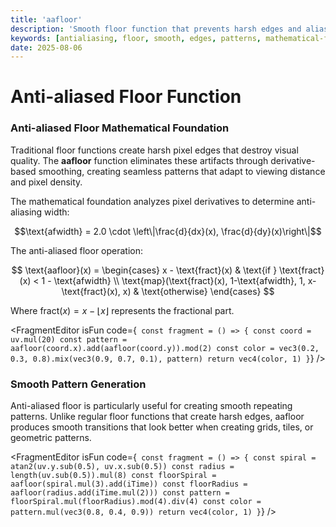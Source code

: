 ```yaml
---
title: 'aafloor'
description: 'Smooth floor function that prevents harsh edges and aliasing artifacts in visual patterns'
keywords: [antialiasing, floor, smooth, edges, patterns, mathematical-functions]
date: 2025-08-06
---
```



# Anti-aliased Floor Function

### Anti-aliased Floor Mathematical Foundation

Traditional floor functions create harsh pixel edges that destroy visual quality. The **aafloor** function eliminates these artifacts through derivative-based smoothing, creating seamless patterns that adapt to viewing distance and pixel density.

The mathematical foundation analyzes pixel derivatives to determine anti-aliasing width:

$$\text{afwidth} = 2.0 \cdot \left\|\frac{d}{dx}(x), \frac{d}{dy}(x)\right\|$$

The anti-aliased floor operation:

$$
\text{aafloor}(x) = \begin{cases}
x - \text{fract}(x) & \text{if } \text{fract}(x) < 1 - \text{afwidth} \\
\text{map}(\text{fract}(x), 1-\text{afwidth}, 1, x-\text{fract}(x), x) & \text{otherwise}
\end{cases}
$$

Where $\text{fract}(x) = x - \lfloor x \rfloor$ represents the fractional part.

<FragmentEditor
        isFun
        code={`
const fragment = () => {
        const coord = uv.mul(20)
        const pattern = aafloor(coord.x).add(aafloor(coord.y)).mod(2)
        const color = vec3(0.2, 0.3, 0.8).mix(vec3(0.9, 0.7, 0.1), pattern)
        return vec4(color, 1)
}`}
/>

### Smooth Pattern Generation

Anti-aliased floor is particularly useful for creating smooth repeating patterns. Unlike regular floor functions that create harsh edges, aafloor produces smooth transitions that look better when creating grids, tiles, or geometric patterns.

<FragmentEditor
        isFun
        code={`
const fragment = () => {
        const spiral = atan2(uv.y.sub(0.5), uv.x.sub(0.5))
        const radius = length(uv.sub(0.5)).mul(8)
        const floorSpiral = aafloor(spiral.mul(3).add(iTime))
        const floorRadius = aafloor(radius.add(iTime.mul(2)))
        const pattern = floorSpiral.mul(floorRadius).mod(4).div(4)
        const color = pattern.mul(vec3(0.8, 0.4, 0.9))
        return vec4(color, 1)
}`}
/>
